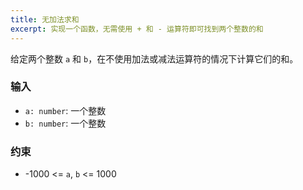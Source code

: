 ```yaml
---
title: 无加法求和
excerpt: 实现一个函数，无需使用 + 和 - 运算符即可找到两个整数的和
---
```



给定两个整数 `a` 和 `b`，在不使用加法或减法运算符的情况下计算它们的和。

### 输入

- `a: number`: 一个整数
- `b: number`: 一个整数

<MDXTestExamples testCases={runTestCases} />

### 约束

- -1000 &lt;= `a`, `b` &lt;= 1000
